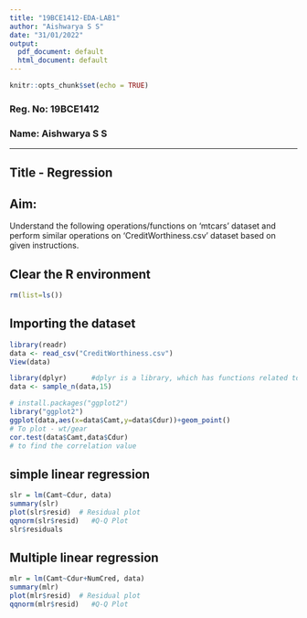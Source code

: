 ---
title: "19BCE1412-EDA-LAB1"
author: "Aishwarya S S"
date: "31/01/2022"
output:
  pdf_document: default
  html_document: default
---

```{r setup, include=FALSE}
knitr::opts_chunk$set(echo = TRUE)
```

### Reg. No: 19BCE1412

### Name: Aishwarya S S

* * *

## Title - Regression

## Aim:
Understand the following operations/functions on ‘mtcars’ dataset and perform similar operations on ‘CreditWorthiness.csv’ dataset based on given instructions.

## Clear the R environment

```{r}
rm(list=ls()) 
```

## Importing the dataset

```{r}
library(readr)
data <- read_csv("CreditWorthiness.csv")
View(data) 
```


```{r}
library(dplyr)		#dplyr is a library, which has functions related to data analysis
data <- sample_n(data,15)

# install.packages("ggplot2") 
library("ggplot2")         
ggplot(data,aes(x=data$Camt,y=data$Cdur))+geom_point() 
# To plot - wt/gear
cor.test(data$Camt,data$Cdur)   
# to find the correlation value

```

## simple linear regression
```{r}
slr = lm(Camt~Cdur, data) 
summary(slr)
plot(slr$resid)  # Residual plot
qqnorm(slr$resid)   #Q-Q Plot
slr$residuals

```

## Multiple linear regression

```{r}
mlr = lm(Camt~Cdur+NumCred, data) 
summary(mlr)
plot(mlr$resid)  # Residual plot
qqnorm(mlr$resid)   #Q-Q Plot

```